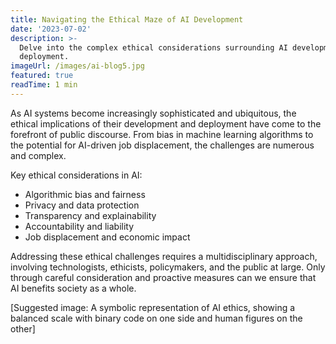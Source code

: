 ```yaml
---
title: Navigating the Ethical Maze of AI Development
date: '2023-07-02'
description: >-
  Delve into the complex ethical considerations surrounding AI development and
  deployment.
imageUrl: /images/ai-blog5.jpg
featured: true
readTime: 1 min
---
```


As AI systems become increasingly sophisticated and ubiquitous, the ethical implications of their development and deployment have come to the forefront of public discourse. From bias in machine learning algorithms to the potential for AI-driven job displacement, the challenges are numerous and complex.

Key ethical considerations in AI:

- Algorithmic bias and fairness
- Privacy and data protection
- Transparency and explainability
- Accountability and liability
- Job displacement and economic impact

Addressing these ethical challenges requires a multidisciplinary approach, involving technologists, ethicists, policymakers, and the public at large. Only through careful consideration and proactive measures can we ensure that AI benefits society as a whole.

[Suggested image: A symbolic representation of AI ethics, showing a balanced scale with binary code on one side and human figures on the other]
